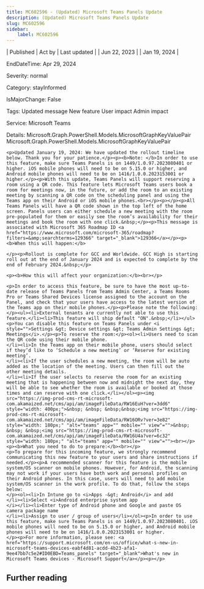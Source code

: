 ```yaml
---
title: MC602596 - (Updated) Microsoft Teams Panels Update
description: (Updated) Microsoft Teams Panels Update
slug: MC602596
sidebar:
    label: MC602596
---
```



| Published | Act by | Last updated |
| Jun 22, 2023 |  | Jan 19, 2024 |

EndDateTime: Apr 29, 2024

Severity: normal

Category: stayInformed

IsMajorChange: False

Tags: Updated message New feature User impact Admin impact

Service: Microsoft Teams

Details: Microsoft.Graph.PowerShell.Models.MicrosoftGraphKeyValuePair Microsoft.Graph.PowerShell.Models.MicrosoftGraphKeyValuePair

```
<p>Updated January 19, 2024: We have updated the rollout timeline below. Thank you for your patience.</p><p><b>Note: </b>In order to use this feature, make sure Teams Panels is on 1449/1.0.97.2023080401 or higher. iOS mobile phones will need to be on 5.15.0 or higher, and Android mobile phones will need to be on 1416/1.0.0.2023153001 or higher.</p><p>With this update, Teams Panels will support reserving a room using a QR code. This feature lets Microsoft Teams users book a room for meetings now, in the future, or add the room to an existing meeting by scanning a QR code on the scheduling panel and using the Teams app on their Android or iOS mobile phones.<br></p><p></p><p>All Teams Panels will have a QR code shown in the top left of the home screen. Panels users can either schedule a new meeting with the room pre-populated for them or easily see the room’s availability for their meetings and book the room with one click.&nbsp;</p><p>This message is associated with Microsoft 365 Roadmap ID <a href="https://www.microsoft.com/microsoft-365/roadmap?filters=&amp;searchterms=129366" target="_blank">129366</a></p><p><b>When this will happen:</b>

</p><p>Rollout is complete for GCC and Worldwide. GCC High is starting roll out at the end of January 2024 and is expected to complete by the end of February 2024.&nbsp;</p>

<p><b>How this will affect your organization:</b><br></p>

<p>In order to access this feature, be sure to have the most up-to-date release of Teams Panels from Teams Admin Center, a Teams Rooms Pro or Teams Shared Devices license assigned to the account on the Panel, and check that your users have access to the latest version of the Teams app on their mobile phones.</p><p>Please note the following: </p><ul><li>External tenants are currently not able to use this feature.</li><li>This feature will ship default "ON".&nbsp;</li></ul><p>You can disable this feature on Teams Panels under <i style="">Settings &gt; Device settings &gt; Teams Admin Settings &gt; Meetings</i>.</p><p>To reserve the room:</p><ol><li>Users need to scan the QR code using their mobile phone.
</li><li>In the Teams app on their mobile phone, users should select if they’d like to ‘Schedule a new meeting’ or ‘Reserve for existing meeting’.
</li><li>If the user schedules a new meeting, the room will be auto added as the location of the meeting. Users can then fill out the other meeting details.
</li><li>If the user selects to reserve the room for an existing meeting that is happening between now and midnight the next day, they will be able to see whether the room is available or booked at those times and can reserve with one click.</li></ol><p><img src="https://img-prod-cms-rt-microsoft-com.akamaized.net/cms/api/am/imageFileData/RW16EuH?ver=3dd6" style="width: 400px;">&nbsp; &nbsp; &nbsp;&nbsp;<img src="https://img-prod-cms-rt-microsoft-com.akamaized.net/cms/api/am/imageFileData/RW16ORv?ver=3e82" style="width: 180px;" "alt="teams" app="" mobile="" view"="">&nbsp; &nbsp; &nbsp;<img src="https://img-prod-cms-rt-microsoft-com.akamaized.net/cms/api/am/imageFileData/RW16U4a?ver=6c32" style="width: 180px;" "alt="teams" app="" mobile="" view"=""><br></p><p><b>What you need to do to prepare:</b><br></p>
<p>To prepare for this incoming feature, we strongly recommend communicating this new feature to your users and share instructions if needed.</p><p>A recommended scanner for this feature is the mobile system/OS scanner on mobile phones. However, for Android, the scanning may not work if your users have both work and personal profiles on their Android phones. In this case, users will need to add mobile system/OS scanner in the work profile. To do that, follow the steps below: 
</p><ol><li>In Intune go to <i>Apps -&gt; Android</i> and add 
</li><li>Select <i>Android enterprise system app 
</i></li><li>Enter type of Android phone and Google and paste OS camera package name  
</li><li>Assign to user / group of users</li></ol><p>In order to use this feature, make sure Teams Panels is on 1449/1.0.97.2023080401. iOS mobile phones will need to be on 5.15.0 or higher, and Android mobile phones will need to be on 1416/1.0.0.2023153001 or higher.
</p><p>For more information, please see: <a href="https://support.microsoft.com/en-us/office/what-s-new-in-microsoft-teams-devices-eabf4d81-acdd-4b23-afa1-9ee47bb7c5e2#ID0EBD=Teams_panels" target="_blank">What's new in Microsoft Teams devices - Microsoft Support</a></p><p></p>
```

## Further reading
